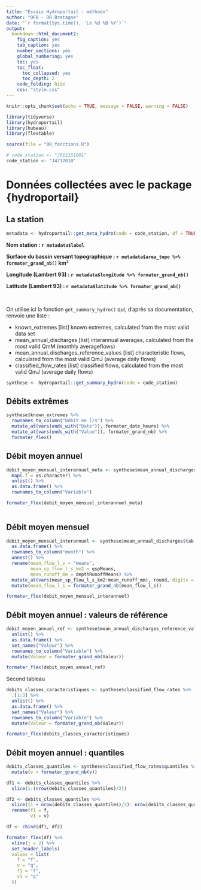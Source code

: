 ---
title: "Essais Hydroportail : méthodo"
author: "OFB - DR Bretagne"
date: "`r format(Sys.time(), 'Le %d %B %Y')`"
output:
  bookdown::html_document2:
    fig_caption: yes
    tab_caption: yes
    number_sections: yes
    global_numbering: yes
    toc: yes
    toc_float:
      toc_collapsed: yes
      toc_depth: 2
    code_folding: hide
    css: "style.css"
---

```{r setup, include=FALSE}
knitr::opts_chunk$set(echo = TRUE, message = FALSE, warning = FALSE)
```

```{r}
library(tidyverse)
library(hydroportail)
library(hubeau)
library(flextable)

source(file = "00_fonctions.R")
```



```{r}
# code_station <- "J012151001"
code_station <- "J4712010"
```

# Données collectées avec le package {hydroportail}

## La station

```{r}
metadata <- hydroportail::get_meta_hydro(code = code_station, df = TRUE)
```

:::: {.colorbox data-latex=""}

**Nom station : `r metadata$label`**

**Surface du bassin versant topographique : `r metadata$area_topo %>% formater_grand_nb()` km²**

**Longitude (Lambert 93) : `r metadata$longitude %>% formater_grand_nb()`**

**Latitude (Lambert 93) : `r metadata$latitude %>% formater_grand_nb()`**

::::

$~$

On utilise ici la fonction `get_summary_hydro()` qui, d'après sa documentation, renvoie une liste :

- known_extremes	[list] known extremes, calculated from the most valid data set
- mean_annual_discharges	[list] interannual averages, calculated from the most valid QmM (monthly averageflows)
- mean_annual_discharges_reference_values	[list] characteristic flows, calculated from the most valid QmJ (average daily flows)
- classified_flow_rates	[list] classified flows, calculated from the most valid QmJ (average daily flows)

```{r}
synthese <- hydroportail::get_summary_hydro(code = code_station)
```

## Débits extrêmes


```{r}
synthese$known_extremes %>% 
  rownames_to_column("Débit en l/s") %>% 
  mutate_at(vars(ends_with("Date")), formater_date_heure) %>%
  mutate_at(vars(ends_with("Value")), formater_grand_nb) %>%
  formater_flex()
```

## Débit moyen annuel

```{r}
debit_moyen_mensuel_interannuel_meta <- synthese$mean_annual_discharges$meta %>% 
  map(.f = as.character) %>% 
  unlist() %>% 
  as.data.frame() %>% 
  rownames_to_column("Variable")

formater_flex(debit_moyen_mensuel_interannuel_meta)
  
```


## Débit moyen mensuel

```{r}
debit_moyen_mensuel_interannuel <- synthese$mean_annual_discharges$tab %>% 
  as.data.frame() %>% 
  rownames_to_column("month") %>% 
  unnest() %>% 
  rename(mean_flow_l_s = "means",
         mean_sp_flow_l_s_km2 = qspMeans,
         mean_runoff_mm = depthRunoffMeans) %>% 
  mutate_at(vars(mean_sp_flow_l_s_km2:mean_runoff_mm), round, digits = 2) %>% 
  mutate(mean_flow_l_s = formater_grand_nb(mean_flow_l_s))

formater_flex(debit_moyen_mensuel_interannuel)
```

## Débit moyen annuel : valeurs de référence

```{r}
debit_moyen_annuel_ref <- synthese$mean_annual_discharges_reference_values %>% 
  unlist() %>% 
  as.data.frame() %>% 
  set_names("Valeur") %>% 
  rownames_to_column("Variable") %>% 
  mutate(Valeur = formater_grand_nb(Valeur))

formater_flex(debit_moyen_annuel_ref)
```

Second tableau

```{r}
debits_classes_caracteristiques <- synthese$classified_flow_rates %>% 
  .[1:3] %>% 
  unlist() %>% 
  as.data.frame() %>% 
  set_names("Valeur") %>% 
  rownames_to_column("Variable") %>% 
  mutate(Valeur = formater_grand_nb(Valeur))

formater_flex(debits_classes_caracteristiques)
```

## Débit moyen annuel : quantiles

```{r}
debits_classes_quantiles <- synthese$classified_flow_rates$quantiles %>% 
  mutate(v = formater_grand_nb(v))

df1 <- debits_classes_quantiles %>% 
  slice(1:(nrow(debits_classes_quantiles)/2))

df2 <- debits_classes_quantiles %>% 
  slice((1 + nrow(debits_classes_quantiles)/2): nrow(debits_classes_quantiles)) %>% 
  rename(f1 = f,
         v1 = v)

df <- cbind(df1, df2) 

formater_flex(df) %>% 
  vline(j = 2) %>% 
  set_header_labels(
  values = list(
    f = "f",
    v = "q",
    f1 = "f",
    v1 = "q"
  )) 
  
```

